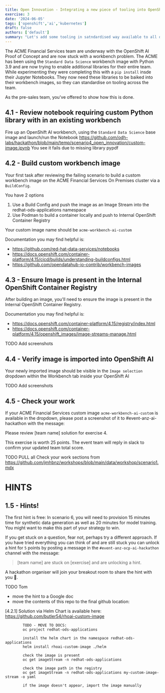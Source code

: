 ```yaml
---
title: Open Innovation - Integrating a new piece of tooling into OpenShift AI Workspace
exercise: 3
date: '2024-06-05'
tags: ['openshift','ai','kubernetes']
draft: false
authors: ['default']
summary: "Let's add some tooling in satndardised way available to all data science users"
---
```


The ACME Financial Services team are underway with the OpenShift AI Proof of Concept and are now stuck with a workbench problem.
The ACME has been using the `Standard Data Science` workbench image with Python 3.9 and are now trying to enable additional libraries for their entire team.
While experimenting they were completing this with a `pip install` insde their Jupyter Notebooks. They now need these libraries to be baiked into their workbench images, so they can standardise on tooling across the team.

As the pre-sales team, you've offered to show how this is done.


## 4.1 - Review notebook requiring custom Python library with in an existing workbench
Fire up an OpenShift AI workbench, using the `Standard Data Science` base image and launch/run the Notebook https://github.com/odh-labs/hackathon/blob/main/temp/scenario4_open_innovation/custom-image.ipynb
You see it fails due to missing library pypdf


## 4.2 - Build custom workbench image
Your first task after reviewing the failing scenario to build a custom workbench image on the ACME Financial Services On Premises cluster via a `BuildConfig`.  

You have 2 options 
1) Use a Build Config and push the image as an Image Stream into the  redhat-ods-applications  namespace
2) Use Podman to build a container locally and push to Internal OpenShift Container Registry

Your custom image name should be `acme-workbench-ai-custom`

Documentation you may find helpful is:
- https://github.com/red-hat-data-services/notebooks
- https://docs.openshift.com/container-platform/4.15/cicd/builds/understanding-buildconfigs.html
- https://github.com/opendatahub-io-contrib/workbench-images


## 4.3 - Ensure Image is present in the Internal OpenShift Container Registry
After building an image, you'll need to ensure the image is present in the Internal OpenShift Container Registry.

Documentation you may find helpful is:
- https://docs.openshift.com/container-platform/4.15/registry/index.html
- https://docs.openshift.com/container-platform/4.15/openshift_images/image-streams-manage.html

TODO Add screenshots

## 4.4 - Verify image is imported into OpenShift AI
Your newly imported image should be visible in the `Image selection` dropdown within the Workbench tab inside your OpenShift AI 

TODO Add screenshots

## 4.5 - Check your work
If your ACME Financial Services custom image  `acme-workbench-ai-custom` is available in the dropdown, please post a screenshot of it to  #event-anz-ai-hackathon with the message:

Please review [team name] solution for exercise 4.

This exercise is worth 25 points. The event team will reply in slack to confirm your updated team total score.


TODO PULL all Check your work sections from https://github.com/jmhbnz/workshops/blob/main/data/workshop/scenario1.mdx


# HINTS

## 1.5 - Hints!
The first hint is free: In scenario 6, you will need to provision 15 minutes time for synthetic data generation as well as 20 minutes for model training. You might want to make this part of your strategy to win.

If you get stuck on a question, fear not, perhaps try a different approach. If you have tried everything you can think of and are still stuck you can unlock a hint for `5` points by posting a message in the `#event-anz-ocp-ai-hackathon` channel with the message:

> [team name] are stuck on [exercise] and are unlocking a hint.

A hackathon organiser will join your breakout room to share the hint with you 🤫.


 TODO Tom 
 - move the hint to a Google doc
 - move the contents of this repo to the final github location:

[4.2.1]
Solution via Helm Chart is available here: https://github.com/butler54/rhoai-custom-image

            TODO - MOVE TO DOCS:
            oc project redhat-ods-applications

            install the helm chart in the namespace redhat-ods-applications
            helm install rhoai-custom-image ./helm

            check the image is present
            oc get imageStream -n redhat-ods-applications

            check the image path in the registry
            oc get imageStream -n redhat-ods-applications my-custom-image-stream -o yaml

            if the image doesn't appear, import the image manually


